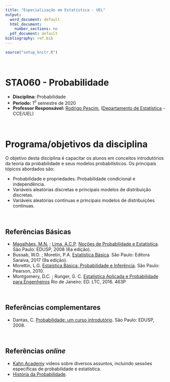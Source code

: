 ```yaml
---
title: "Especialização em Estatística - UEL"
output:
  word_document: default
  html_document:
    number_sections: no
  pdf_document: default
bibliography: ref.bib
---
```


```r
source("setup_knitr.R")
```

<!-- <div class="alert alert-danger" role="alert"> **Atenção!** Aqui é um -->
<!-- espaço para avisos. Comente quando não utilizar. </div> -->

\ 

# STA060 - Probabilidade

- **Disciplina:** Probabilidade
- **Período:** 1$^{o}$ semestre de 2020
- **Professor Responsável:** [Rodrigo Pescim][], ([Departamento de Estatística][] - CCE/UEL)

\ 

# Programa/objetivos da disciplina

O objetivo desta disciplina é capacitar os alunos em conceitos introdutórios da teoria da probabilidade e seus modelos probabilísticos. Os principais tópicos abordados são:

- Probabilidade e propriedades. Probabilidade condicional e independência.
- Variáveis
aleatórias discretas e principais modelos de distribuição discretas.
- Variáveis aleatórias
contínuas e principais modelos de distribuições contínuas.

\ 

## Referências Básicas


- [Magalhães, M.N.](http://www.ime.usp.br/~marcos) ;
      [Lima, A.C.P](http://www.ime.usp.br/~acarlos).
      [Noções de Probabilidade e Estatística](http://www.ime.usp.br/~noproest).
      São Paulo: EDUSP, 2008 (6a edição).
- Bussab, W.O. ; Moretin, P.A.
      [Estatística Básica](https://www.saraiva.com.br/estatistica-basica-9-ed-2017-9748081/p).
      São Paulo: Editora Saraiva, 2017 (9a edição).
- Morettin, L.G.
  [Estaística Básica: Probabilidade e Inferência](http://loja.pearson.com.br/estatistica-basica-probabilidade-e-inferencia-9788576053705/p).
  São Paulo: Pearson, 2010.
- Montgomery, D.C. ; Runger, G. C. [Estatística Aplicada e Probabilidade para Engenheiros](https://www.amazon.com.br/Estat%C3%ADstica-Aplicada-Probabilidade-Para-Engenheiros/dp/852163241X/ref=asc_df_852163241X/?tag=googleshopp00-20&linkCode=df0&hvadid=379707181411&hvpos=&hvnetw=g&hvrand=2998600755856430241&hvpone=&hvptwo=&hvqmt=&hvdev=c&hvdvcmdl=&hvlocint=&hvlocphy=1001637&hvtargid=pla-1002925178552&psc=1) Rio de Janeiro: ED. LTC, 2016. 463P
  
\ 

## Referências complementares

- Dantas, C. [Probabilidade: um curso introdutório](http://www.edusp.com.br/detlivro.asp?id=41384).
  São Paulo: EDUSP, 2008.

\ 

## Referências *online*


- [Kahn Academy](http://www.khanacademy.org) vídeos sobre diversos
      assuntos, incluindo sessões especificas de probabilidade e estatística.
- [História da Probabilidade](https://pt.wikipedia.org/wiki/Hist%C3%B3ria_da_teoria_das_probabilidades). 


<!-- links -->

[Rodrigo Pescim]: https://rodrigopescim.github.io
[Departamento de Estatística]: http://www.uel.br/cce/dsta/portal/

